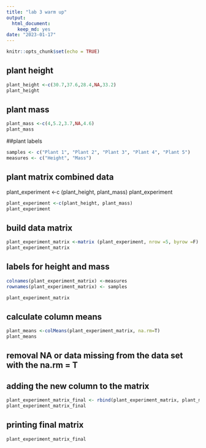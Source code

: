 ```yaml
---
title: "lab 3 warm up"
output: 
  html_document: 
    keep_md: yes
date: "2023-01-17"
---
```


```r
knitr::opts_chunk$set(echo = TRUE)
```

## plant height
```r
plant_height <-c(30.7,37.6,28.4,NA,33.2)
plant_height
```
## plant mass
```r
plant_mass <-c(4,5.2,3.7,NA,4.6)
plant_mass
```
##plant labels
```r
samples <- c("Plant 1", "Plant 2", "Plant 3", "Plant 4", "Plant 5")
measures <- c("Height", "Mass")
```


## plant matrix combined data

plant_experiment <-c (plant_height, plant_mass) plant_experiment
```r
plant_experiment <-c(plant_height, plant_mass)
plant_experiment
```

## build data matrix 
```r
plant_experiment_matrix <-matrix (plant_experiment, nrow =5, byrow =F)
plant_experiment_matrix
```


## labels for height and mass
```r
colnames(plant_experiment_matrix) <-measures
rownames(plant_experiment_matrix) <- samples

plant_experiment_matrix

```
## calculate column means

```r
plant_means <-colMeans(plant_experiment_matrix, na.rm=T)
plant_means
```

## removal NA or data missing from the data set with the na.rm = T

## adding the new column to the matrix
```r
plant_experiment_matrix_final <- rbind(plant_experiment_matrix, plant_means)
plant_experiment_matrix_final
```
## printing final matrix
```r
plant_experiment_matrix_final
```




